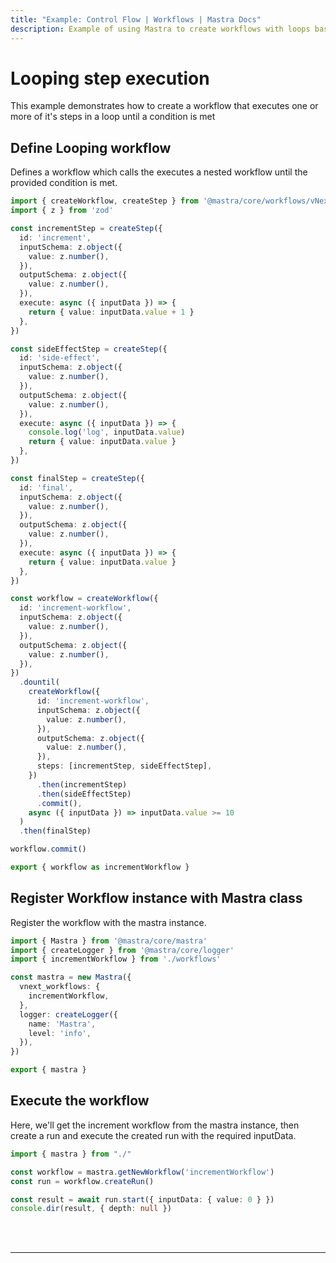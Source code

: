 ```yaml
---
title: "Example: Control Flow | Workflows | Mastra Docs"
description: Example of using Mastra to create workflows with loops based on provided conditions.
---
```



# Looping step execution
This example demonstrates how to create a workflow that executes one or more of it's steps in a loop until a condition is met


## Define Looping workflow
Defines a workflow which calls the executes a nested workflow until the provided condition is met.

```ts showLineNumbers copy filename="looping-workflow.ts"
import { createWorkflow, createStep } from '@mastra/core/workflows/vNext'
import { z } from 'zod'

const incrementStep = createStep({
  id: 'increment',
  inputSchema: z.object({
    value: z.number(),
  }),
  outputSchema: z.object({
    value: z.number(),
  }),
  execute: async ({ inputData }) => {
    return { value: inputData.value + 1 }
  },
})

const sideEffectStep = createStep({
  id: 'side-effect',
  inputSchema: z.object({
    value: z.number(),
  }),
  outputSchema: z.object({
    value: z.number(),
  }),
  execute: async ({ inputData }) => {
    console.log('log', inputData.value)
    return { value: inputData.value }
  },
})

const finalStep = createStep({
  id: 'final',
  inputSchema: z.object({
    value: z.number(),
  }),
  outputSchema: z.object({
    value: z.number(),
  }),
  execute: async ({ inputData }) => {
    return { value: inputData.value }
  },
})

const workflow = createWorkflow({
  id: 'increment-workflow',
  inputSchema: z.object({
    value: z.number(),
  }),
  outputSchema: z.object({
    value: z.number(),
  }),
})
  .dountil(
    createWorkflow({
      id: 'increment-workflow',
      inputSchema: z.object({
        value: z.number(),
      }),
      outputSchema: z.object({
        value: z.number(),
      }),
      steps: [incrementStep, sideEffectStep],
    })
      .then(incrementStep)
      .then(sideEffectStep)
      .commit(),
    async ({ inputData }) => inputData.value >= 10
  )
  .then(finalStep)

workflow.commit()

export { workflow as incrementWorkflow }
```


## Register Workflow instance with Mastra class
Register the workflow with the mastra instance.

```ts showLineNumbers copy filename="index.ts"
import { Mastra } from '@mastra/core/mastra'
import { createLogger } from '@mastra/core/logger'
import { incrementWorkflow } from './workflows'

const mastra = new Mastra({
  vnext_workflows: {
    incrementWorkflow,
  },
  logger: createLogger({
    name: 'Mastra',
    level: 'info',
  }),
})

export { mastra }
```


## Execute the workflow
Here, we'll get the increment workflow from the mastra instance, then create a run and execute the created run with the required inputData.

```ts showLineNumbers copy filename="exec.ts"
import { mastra } from "./"

const workflow = mastra.getNewWorkflow('incrementWorkflow')
const run = workflow.createRun()

const result = await run.start({ inputData: { value: 0 } })
console.dir(result, { depth: null })
```


<br />
<br />
<hr className="dark:border-[#404040] border-gray-300" />
<br />
<br />
<GithubLink
  link={
    "https://github.com/mastra-ai/mastra/blob/main/examples/basics/workflows/control-flow"
  }
/>

